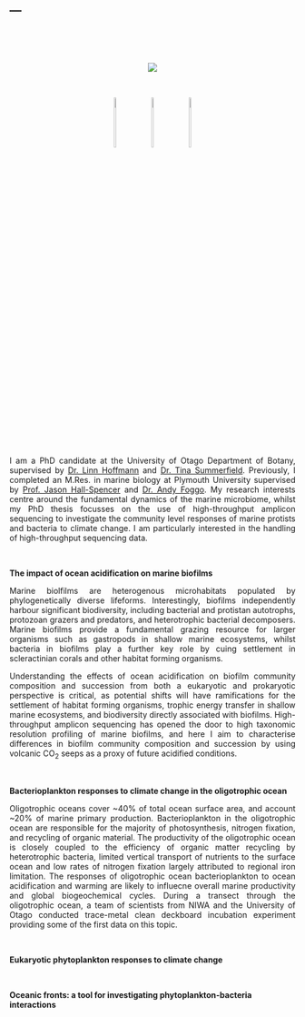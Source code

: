 ---
---
<p>&nbsp;</p>
<p>&nbsp;</p>


<center>
<div style="width:300px; height=200px">
![](Github_pic.jpg)
</div>
</center>

<p>&nbsp;</p>

</p>
<center>
<div style="width:200px; height=200px">
<p><a href="https://www.researchgate.net/profile/Ro_Allen"><img src="researchgate_icon.svg" style="width:15.0%" /></a> &emsp;&emsp; <a href="https://github.com/ro-allen"><img src="github_icon.svg" style="width:15.0%" /></a> &emsp;&emsp; <a href="https://scholar.google.co.uk/citations?user=D15DFzgAAAAJ&amp;hl=en"><img src="scholar_icon.png" style="width:15.0%" /></a></p>
</div>
</center>
<p>

<p>&nbsp;</p>

<p style="text-align:justify">
I am a PhD candidate at the University of Otago Department of Botany, supervised by [Dr. Linn Hoffmann](https://www.researchgate.net/profile/Linn_Hoffmann) and [Dr. Tina Summerfield](https://www.researchgate.net/profile/Tina_Summerfield).  Previously, I completed an M.Res. in marine biology at Plymouth University supervised by [Prof. Jason Hall-Spencer](https://www.researchgate.net/profile/Jason_Hall-Spencer) and [Dr. Andy Foggo](https://www.researchgate.net/profile/Andrew_Foggo). My research interests centre around the fundamental dynamics of the marine microbiome, whilst my PhD thesis focusses on the use of high-throughput amplicon sequencing to investigate the community level responses of marine protists and bacteria to climate change. I am particularly interested in the handling of high-throughput sequencing data. 
</p>

<p>&nbsp;</p>
    
<b>The impact of ocean acidification on marine biofilms</b>

<p style="text-align:justify">
Marine biolfilms are heterogenous microhabitats populated by phylogenetically diverse lifeforms. Interestingly, biofilms independently harbour significant biodiversity, including bacterial and protistan autotrophs, protozoan grazers and predators, and heterotrophic bacterial decomposers. Marine biofilms provide a fundamental grazing resource for larger organisms such as gastropods in shallow marine ecosystems, whilst bacteria in biofilms play a further key role by cuing settlement in scleractinian corals and other habitat forming organisms. 
</p>
  
<p style="text-align:justify">   
Understanding the effects of ocean acidification on biofilm community composition and succession from both a eukaryotic and prokaryotic perspective is critical, as potential shifts will have ramifications for the settlement of habitat forming organisms, trophic energy transfer in shallow marine ecosystems, and biodiversity directly associated with biofilms. High-throughput amplicon sequencing has opened the door to high taxonomic resolution profiling of marine biofilms, and here I aim to characterise differences in biofilm community composition and succession by using volcanic CO<sub>2</sub> seeps as a proxy of future acidified conditions. 
</p>

<p>&nbsp;</p>

<b>Bacterioplankton responses to climate change in the oligotrophic ocean</b>

<p style="text-align:justify">
Oligotrophic oceans cover ~40% of total ocean surface area, and account ~20% of marine primary production. Bacterioplankton in the oligotrophic ocean are responsible for the majority of photosynthesis, nitrogen fixation, and recycling of organic material. The productivity of the oligotrophic ocean is closely coupled to the efficiency of organic matter recycling by heterotrophic bacteria, limited vertical transport of nutrients to the surface ocean and low rates of nitrogen fixation largely attributed to regional iron limitation.  The responses of oligotrophic ocean bacterioplankton to ocean acidification and warming are likely to influecne overall marine productivity and global biogeochemical cycles. During a transect through the oligotrophic ocean, a team of scientists from NIWA and the University of Otago conducted trace-metal clean deckboard incubation experiment providing some of the first data on this topic. 
</p>

<p>&nbsp;</p>

<b>Eukaryotic phytoplankton responses to climate change</b>

<p>&nbsp;</p>

<b>Oceanic fronts: a tool for investigating phytoplankton-bacteria interactions</b>

